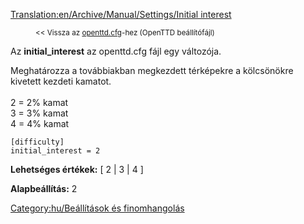 [[Translation:en/Archive/Manual/Settings/Initial interest]]

:<small><< Vissza az [[hu/openttd.cfg|openttd.cfg]]-hez (OpenTTD beállítófájl)</small>


Az '''initial_interest''' az openttd.cfg fájl egy változója.

Meghatározza a továbbiakban megkezdett térképekre a kölcsönökre kivetett kezdeti kamatot.<br><br>
2 = 2% kamat<br>
3 = 3% kamat<br>
4 = 4% kamat<br>

<pre>
[difficulty]
initial_interest = 2
</pre>

'''Lehetséges értékek:''' [ 2 | 3 | 4 ]

'''Alapbeállítás:''' 2


[[Category:hu/Beállítások és finomhangolás]]